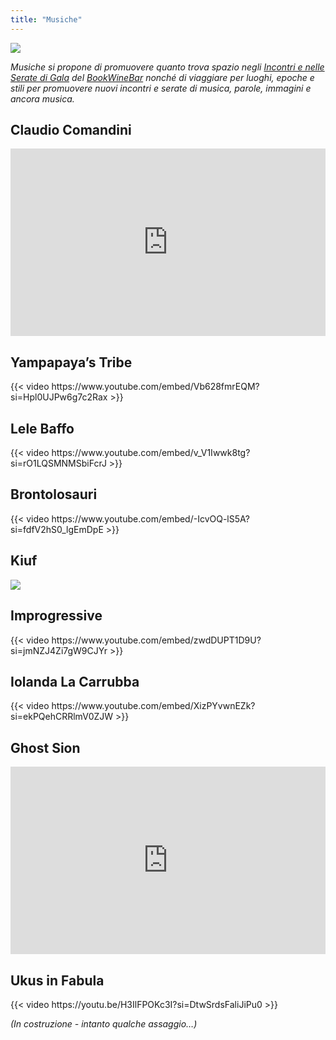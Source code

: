```yaml
---
title: "Musiche"
---
```


![](images/immagini_bookwinebar/bar/Musici.JPG){fig-align="center"}

*Musiche si propone di promuovere quanto trova spazio negli [Incontri e nelle Serate di Gala](incontri.html) del [BookWineBar](bookwinebar.html) nonché di viaggiare per luoghi, epoche e stili per promuovere nuovi incontri e serate di musica, parole, immagini e ancora musica.*

## Claudio Comandini

<iframe width="100%" height="300" scrolling="no" frameborder="no" src="https://w.soundcloud.com/player/?url=https%3A//api.soundcloud.com/tracks/115271608&amp;color=%23ff5500&amp;auto_play=false&amp;hide_related=false&amp;show_comments=true&amp;show_user=true&amp;show_reposts=false&amp;show_teaser=true&amp;visual=true">

</iframe>

## Yampapaya's Tribe

{{< video https://www.youtube.com/embed/Vb628fmrEQM?si=Hpl0UJPw6g7c2Rax >}}

## Lele Baffo

{{< video https://www.youtube.com/embed/v_V1Iwwk8tg?si=rO1LQSMNMSbiFcrJ >}}

## Brontolosauri

{{< video https://www.youtube.com/embed/-IcvOQ-lS5A?si=fdfV2hS0_lgEmDpE >}}

## Kiuf

[![](images/kiuf.jpg){fig-align="left"}](https://www.n1m.com/kiuf/song/1170409-Cratmosphere)

## Improgressive

{{< video https://www.youtube.com/embed/zwdDUPT1D9U?si=jmNZJ4Zi7gW9CJYr >}}

## Iolanda La Carrubba

{{< video https://www.youtube.com/embed/XizPYvwnEZk?si=ekPQehCRRlmV0ZJW >}}

## Ghost Sion

<iframe width="100%" height="300" scrolling="no" frameborder="no" src="https://w.soundcloud.com/player/?url=https%3A//api.soundcloud.com/tracks/347297025&amp;color=%23ff5500&amp;auto_play=true&amp;hide_related=false&amp;show_comments=true&amp;show_user=true&amp;show_reposts=false&amp;show_teaser=true&amp;visual=true">

</iframe>

## Ukus in Fabula

{{< video https://youtu.be/H3IlFPOKc3I?si=DtwSrdsFaliJiPu0 >}}

*(In costruzione - intanto qualche assaggio...)*
